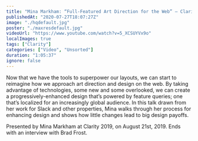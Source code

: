 ```yaml
---
title: "Mina Markham: “Full-Featured Art Direction for the Web” — Clarity 2019"
publishedAt: "2020-07-27T18:07:27Z"
image: "./hqdefault.jpg"
poster: "./maxresdefault.jpg"
videoUrl: "https://www.youtube.com/watch?v=5_XCSUYVx9o"
localImages: true
tags: ["Clarity"]
categories: ["Video", "Unsorted"]
duration: "1:05:37"
ignore: false
---
```


Now that we have the tools to superpower our layouts, we can start to reimagine how we approach art direction and design on the web. By taking advantage of technologies, some new and some overlooked, we can create a progressively-enhanced design that’s powered by feature queries; one that’s localized for an increasingly global audience. In this talk drawn from her work for Slack and other properties, Mina walks through her process for enhancing design and shows how little changes lead to big design payoffs.

Presented by Mina Markham at Clarity 2019, on August 21st, 2019. Ends with an interview with Brad Frost.
